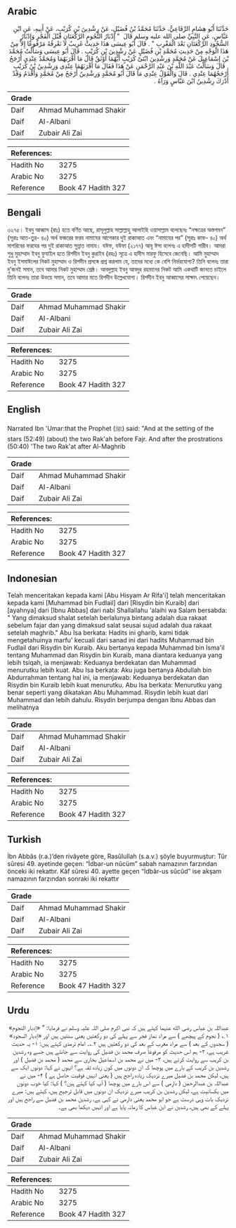 ## Arabic


<div dir="rtl" lang="ar" style={{fontSize:'larger',backgroundColor:'#f8f9fa',padding:20}}>
حَدَّثَنَا أَبُو هِشَامٍ الرِّفَاعِيُّ، حَدَّثَنَا مُحَمَّدُ بْنُ فُضَيْلٍ، عَنْ رِشْدِينَ بْنِ كُرَيْبٍ، عَنْ أَبِيهِ، عَنِ ابْنِ عَبَّاسٍ، عَنِ النَّبِيِّ صلى الله عليه وسلم قَالَ ‏ "‏ إِدْبَارُ النُّجُومِ الرَّكْعَتَانِ قَبْلَ الْفَجْرِ وَإِدْبَارُ السُّجُودِ الرَّكْعَتَانِ بَعْدَ الْمَغْرِبِ ‏"‏ ‏.‏ قَالَ أَبُو عِيسَى هَذَا حَدِيثٌ غَرِيبٌ لاَ نَعْرِفُهُ مَرْفُوعًا إِلاَّ مِنْ هَذَا الْوَجْهِ مِنْ حَدِيثِ مُحَمَّدِ بْنِ فُضَيْلٍ عَنْ رِشْدِينَ بْنِ كُرَيْبٍ ‏.‏ قَالَ أَبُو عِيسَى وَسَأَلْتُ مُحَمَّدَ بْنَ إِسْمَاعِيلَ عَنْ مُحَمَّدٍ وَرِشْدِينَ ابْنَىْ كُرَيْبٍ أَيُّهُمَا أَوْثَقُ قَالَ مَا أَقْرَبَهُمَا وَمُحَمَّدٌ عِنْدِي أَرْجَحُ ‏.‏ قَالَ وَسَأَلْتُ عَبْدَ اللَّهِ بْنَ عَبْدِ الرَّحْمَنِ عَنْ هَذَا فَقَالَ مَا أَقْرَبَهُمَا عِنْدِي وَرِشْدِينُ بْنُ كُرَيْبٍ أَرْجَحُهُمَا عِنْدِي ‏.‏ قَالَ وَالْقَوْلُ عِنْدِي مَا قَالَ أَبُو مُحَمَّدٍ وَرِشْدِينُ أَرْجَحُ مِنْ مُحَمَّدٍ وَأَقْدَمُ وَقَدْ أَدْرَكَ رِشْدِينُ ابْنَ عَبَّاسٍ وَرَآهُ ‏.‏
</div>
<div style={{backgroundColor:'#f8f9fa',padding:20, marginBottom: 10}}><table> <thead> <tr> <th>Grade</th> <th></th> </tr> </thead> <tbody> <tr><td>Daif</td><td>Ahmad Muhammad Shakir</td></tr><tr><td>Daif</td><td>Al-Albani</td></tr><tr><td>Daif</td><td>Zubair Ali Zai</td></tr></tbody></table><table> <thead> <tr> <th>References:</th> <th></th> </tr> </thead> <tbody><tr><td>Hadith No</td><td>3275</td></tr><tr><td>Arabic No</td><td>3275</td></tr><tr><td>Reference</td><td>Book 47 Hadith 327</td></tr></tbody></table></div>

## Bengali


<div dir="ltr" lang="bn" style={{fontSize:'larger',backgroundColor:'#f8f9fa',padding:20}}>
৩২৭৫। ইবনু আব্বাস (রাঃ) হতে বর্ণিত আছে, রাসূলুল্লাহ সাল্লাল্লাহু আলাইহি ওয়াসাল্লাম বলেছেনঃ “নক্ষত্রের অস্তগমন” (সূরাঃ আত-তুর- ৪০) অর্থ ফজরের ফরয নামাযের আগেকার দুই রাকাআত এবং “নামাযের পর” (সূরাঃ কাফ- ৪০) অর্থ মাগরিবের ফরযের পর দুই রাকাআত সুন্নাত নামায। যঈফ, যঈফা (২১৭৭) আবূ ঈসা বলেনঃ এ হাদীসটি গারীব। আমরা শুধু মুহাম্মাদ ইবনু ফুযাইল হতে রিশদীন ইবনু কুরাইব (রহঃ) সূত্রে এ হাদীস মারফু হিসেবে জেনেছি। আমি মুহাম্মাদ ইবনু ইসমাঈলের নিকট মুহাম্মাদ ও রিশদীন প্রসঙ্গে প্রশ্ন করলাম যে, তাদের মধ্যে কে বেশি নির্ভরযোগ্য? তিনি বলেনঃ তারা দু’জনই সমান, তবে আমার নিকট মুহাম্মাদ শ্রেষ্ঠ। আবদুল্লাহ ইবনু আবদুর রহমানের নিকট আমি একথাটি জানতে চাইলে তিনি বলেনঃ তারা উভয়ে সমান, তবে আমার মতে রিশদীন উল্লেখযোগ্য। রিশদীন ইবনু আব্বাসের সাক্ষাৎ পেয়েছেন।
</div>
<div style={{backgroundColor:'#f8f9fa',padding:20, marginBottom: 10}}><table> <thead> <tr> <th>Grade</th> <th></th> </tr> </thead> <tbody> <tr><td>Daif</td><td>Ahmad Muhammad Shakir</td></tr><tr><td>Daif</td><td>Al-Albani</td></tr><tr><td>Daif</td><td>Zubair Ali Zai</td></tr></tbody></table><table> <thead> <tr> <th>References:</th> <th></th> </tr> </thead> <tbody><tr><td>Hadith No</td><td>3275</td></tr><tr><td>Arabic No</td><td>3275</td></tr><tr><td>Reference</td><td>Book 47 Hadith 327</td></tr></tbody></table></div>

## English


<div dir="ltr" lang="en" style={{fontSize:'larger',backgroundColor:'#f8f9fa',padding:20}}>
Narrated Ibn 'Umar:that the Prophet (ﷺ) said: "And at the setting of the stars (52:49) (about) the two Rak'ah before Fajr. And after the prostrations (50:40) 'The two Rak'at after Al-Maghrib
</div>
<div style={{backgroundColor:'#f8f9fa',padding:20, marginBottom: 10}}><table> <thead> <tr> <th>Grade</th> <th></th> </tr> </thead> <tbody> <tr><td>Daif</td><td>Ahmad Muhammad Shakir</td></tr><tr><td>Daif</td><td>Al-Albani</td></tr><tr><td>Daif</td><td>Zubair Ali Zai</td></tr></tbody></table><table> <thead> <tr> <th>References:</th> <th></th> </tr> </thead> <tbody><tr><td>Hadith No</td><td>3275</td></tr><tr><td>Arabic No</td><td>3275</td></tr><tr><td>Reference</td><td>Book 47 Hadith 327</td></tr></tbody></table></div>

## Indonesian


<div dir="ltr" lang="id" style={{fontSize:'larger',backgroundColor:'#f8f9fa',padding:20}}>
Telah menceritakan kepada kami [Abu Hisyam Ar Rifa'i] telah menceritakan kepada kami [Muhammad bin Fudlail] dari [Risydin bin Kuraib] dari [ayahnya] dari [Ibnu Abbas] dari nabi Shallallahu 'alaihi wa Salam bersabda: " Yang dimaksud shalat setelah berlalunya bintang adalah dua rakaat sebelum fajar dan yang dimaksud salat seusai sujud adalah dua rakaat setelah maghrib." Abu Isa berkata: Hadits ini gharib, kami tidak mengetahuinya marfu' kecuali dari sanad ini dari hadits Muhammad bin Fudlail dari Risydin bin Kuraib. Aku bertanya kepada Muhammad bin Isma'il tentang Muhammad dan Risydin bin Kuraib, mana diantara keduanya yang lebih tsiqah, ia menjawab: Keduanya berdekatan dan Muhammad menurutku lebih kuat. Abu Isa berkata: Aku juga bertanya Abdullah bin Abdurrahman tentang hal ini, ia menjawab: Keduanya berdekatan dan Risydin bin Kuraib lebih kuat menurutku. Abu Isa berkata: Menurutku yang benar seperti yang dikatakan Abu Muhammad. Risydin lebih kuat dari Muhammad dan lebih dahulu. Risydin berjumpa dengan Ibnu Abbas dan melihatnya
</div>
<div style={{backgroundColor:'#f8f9fa',padding:20, marginBottom: 10}}><table> <thead> <tr> <th>Grade</th> <th></th> </tr> </thead> <tbody> <tr><td>Daif</td><td>Ahmad Muhammad Shakir</td></tr><tr><td>Daif</td><td>Al-Albani</td></tr><tr><td>Daif</td><td>Zubair Ali Zai</td></tr></tbody></table><table> <thead> <tr> <th>References:</th> <th></th> </tr> </thead> <tbody><tr><td>Hadith No</td><td>3275</td></tr><tr><td>Arabic No</td><td>3275</td></tr><tr><td>Reference</td><td>Book 47 Hadith 327</td></tr></tbody></table></div>

## Turkish


<div dir="ltr" lang="tr" style={{fontSize:'larger',backgroundColor:'#f8f9fa',padding:20}}>
İbn Abbâs (r.a.)’den rivâyete göre, Rasûlullah (s.a.v.) şöyle buyurmuştur: Tûr sûresi 49. ayetinde geçen: “İdbar-un nûcüm” sabah namazının farzından önceki iki rekattır. Kâf sûresi 40. ayette geçen “İdbâr-us sûcûd” ise akşam namazının farzından sonraki iki rekattır
</div>
<div style={{backgroundColor:'#f8f9fa',padding:20, marginBottom: 10}}><table> <thead> <tr> <th>Grade</th> <th></th> </tr> </thead> <tbody> <tr><td>Daif</td><td>Ahmad Muhammad Shakir</td></tr><tr><td>Daif</td><td>Al-Albani</td></tr><tr><td>Daif</td><td>Zubair Ali Zai</td></tr></tbody></table><table> <thead> <tr> <th>References:</th> <th></th> </tr> </thead> <tbody><tr><td>Hadith No</td><td>3275</td></tr><tr><td>Arabic No</td><td>3275</td></tr><tr><td>Reference</td><td>Book 47 Hadith 327</td></tr></tbody></table></div>

## Urdu


<div dir="rtl" lang="ur" style={{fontSize:'larger',backgroundColor:'#f8f9fa',padding:20}}>
عبداللہ بن عباس رضی الله عنہما کہتے ہیں کہ نبی اکرم صلی اللہ علیہ وسلم نے فرمایا: ” «إدبار النجوم» ۱؎ ( نجوم کے پیچھے ) سے مراد نماز فجر سے پہلے کی دو رکعتیں یعنی سنتیں ہیں اور «إدبار السجود» ( سجدوں کے بعد ) سے مراد مغرب کے بعد کی دو رکعتیں ہیں ۲؎۔ امام ترمذی کہتے ہیں: ۱- یہ حدیث غریب ہے، ۲- ہم اس حدیث کو مرفوعاً صرف محمد بن فضیل کی روایت سے جانتے ہیں جسے وہ رشدین بن کریب سے روایت کرتے ہیں، ۳- میں نے محمد بن اسماعیل بخاری سے محمد ( محمد بن فضیل ) اور رشدین بن کریب کے بارے میں پوچھا کہ ان دونوں میں کون زیادہ ثقہ ہے؟ انہوں نے کہا: دونوں ایک سے ہیں، لیکن محمد بن فضیل میرے نزدیک زیادہ راجح ہیں ( یعنی انہیں فوقیت حاصل ہے ) ۴- میں نے عبداللہ بن عبدالرحمٰن ( دارمی ) سے اس بارے میں پوچھا ( آپ کیا کہتے ہیں؟ ) کہا: کیا خوب دونوں میں یکسانیت ہے، لیکن رشدین بن کریب میرے نزدیک ان دونوں میں قابل ترجیح ہیں، کہتے ہیں: میرے نزدیک بات وہی درست ہے جو ابو محمد یعنی دارمی نے کہی ہے، رشدین محمد بن فضیل سے راجح ہیں اور پہلے کے بھی ہیں، رشدین نے ابن عباس کا زمانہ پایا ہے اور انہیں دیکھا بھی ہے۔
</div>
<div style={{backgroundColor:'#f8f9fa',padding:20, marginBottom: 10}}><table> <thead> <tr> <th>Grade</th> <th></th> </tr> </thead> <tbody> <tr><td>Daif</td><td>Ahmad Muhammad Shakir</td></tr><tr><td>Daif</td><td>Al-Albani</td></tr><tr><td>Daif</td><td>Zubair Ali Zai</td></tr></tbody></table><table> <thead> <tr> <th>References:</th> <th></th> </tr> </thead> <tbody><tr><td>Hadith No</td><td>3275</td></tr><tr><td>Arabic No</td><td>3275</td></tr><tr><td>Reference</td><td>Book 47 Hadith 327</td></tr></tbody></table></div>